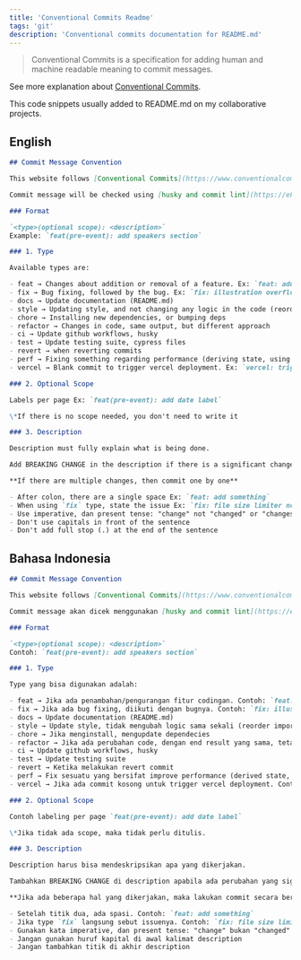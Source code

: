 ```yaml
---
title: 'Conventional Commits Readme'
tags: 'git'
description: 'Conventional commits documentation for README.md'
---
```


> Conventional Commits is a specification for adding human and machine readable meaning to commit messages.

See more explanation about [Conventional Commits](https://www.conventionalcommits.org/en/v1.0.0/).

This code snippets usually added to README.md on my collaborative projects.

## English

```md
## Commit Message Convention

This website follows [Conventional Commits](https://www.conventionalcommits.org/en/v1.0.0/)

Commit message will be checked using [husky and commit lint](https://ekswhyz.vercel.app/library/husky-commitlint-prettier), you can't commit if not using the proper convention below.

### Format

`<type>(optional scope): <description>`
Example: `feat(pre-event): add speakers section`

### 1. Type

Available types are:

- feat → Changes about addition or removal of a feature. Ex: `feat: add table on landing page`, `feat: remove table from landing page`
- fix → Bug fixing, followed by the bug. Ex: `fix: illustration overflows in mobile view`
- docs → Update documentation (README.md)
- style → Updating style, and not changing any logic in the code (reorder imports, fix whitespace, remove comments)
- chore → Installing new dependencies, or bumping deps
- refactor → Changes in code, same output, but different approach
- ci → Update github workflows, husky
- test → Update testing suite, cypress files
- revert → when reverting commits
- perf → Fixing something regarding performance (deriving state, using memo, callback)
- vercel → Blank commit to trigger vercel deployment. Ex: `vercel: trigger deployment`

### 2. Optional Scope

Labels per page Ex: `feat(pre-event): add date label`

\*If there is no scope needed, you don't need to write it

### 3. Description

Description must fully explain what is being done.

Add BREAKING CHANGE in the description if there is a significant change.

**If there are multiple changes, then commit one by one**

- After colon, there are a single space Ex: `feat: add something`
- When using `fix` type, state the issue Ex: `fix: file size limiter not working`
- Use imperative, dan present tense: "change" not "changed" or "changes"
- Don't use capitals in front of the sentence
- Don't add full stop (.) at the end of the sentence
```

## Bahasa Indonesia

```md
## Commit Message Convention

This website follows [Conventional Commits](https://www.conventionalcommits.org/en/v1.0.0/)

Commit message akan dicek menggunakan [husky and commit lint](https://ekswhyz.vercel.app/library/husky-commitlint-prettier), jika convention salah, maka tidak bisa melakukan commit

### Format

`<type>(optional scope): <description>`
Contoh: `feat(pre-event): add speakers section`

### 1. Type

Type yang bisa digunakan adalah:

- feat → Jika ada penambahan/pengurangan fitur codingan. Contoh: `feat: add table on landing page`, `feat: remove table from landing page`
- fix → Jika ada bug fixing, diikuti dengan bugnya. Contoh: `fix: illustration overflows in mobile view`
- docs → Update documentation (README.md)
- style → Update style, tidak mengubah logic sama sekali (reorder import, fix whitespace, remove comment)
- chore → Jika menginstall, mengupdate dependecies
- refactor → Jika ada perubahan code, dengan end result yang sama, tetapi approach berbeda yang lebih baik.
- ci → Update github workflows, husky
- test → Update testing suite
- revert → Ketika melakukan revert commit
- perf → Fix sesuatu yang bersifat improve performance (derived state, memo)
- vercel → Jika ada commit kosong untuk trigger vercel deployment. Contoh: `vercel: trigger deployment`

### 2. Optional Scope

Contoh labeling per page `feat(pre-event): add date label`

\*Jika tidak ada scope, maka tidak perlu ditulis.

### 3. Description

Description harus bisa mendeskripsikan apa yang dikerjakan.

Tambahkan BREAKING CHANGE di description apabila ada perubahan yang signifikan.

**Jika ada beberapa hal yang dikerjakan, maka lakukan commit secara bertahap.**

- Setelah titik dua, ada spasi. Contoh: `feat: add something`
- Jika type `fix` langsung sebut issuenya. Contoh: `fix: file size limiter not working`
- Gunakan kata imperative, dan present tense: "change" bukan "changed" atau "changes"
- Jangan gunakan huruf kapital di awal kalimat description
- Jangan tambahkan titik di akhir description
```
